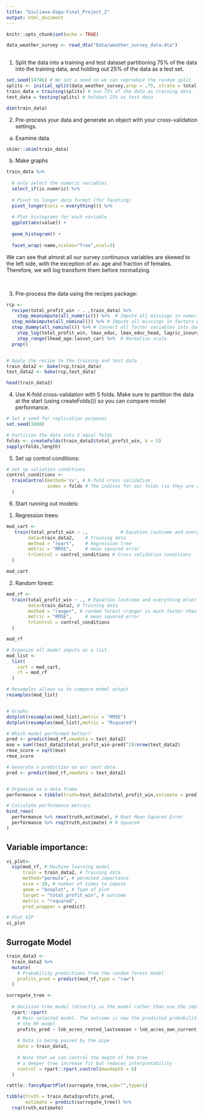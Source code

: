 ```yaml
---
title: "Giuliana-Daga-Final_Project_2"
output: html_document
---
```


```r
knitr::opts_chunk$set(echo = TRUE)
```



```r
data_weather_survey <- read_dta("Data/weather_survey_data.dta") 
  

```

1. Split the data into a training and test dataset partitioning 75% of the data into the training data, and holding out 25% of the data as a test set.

```r

set.seed(14786) # We set a seed so we can reproduce the random split
splits <- initial_split(data_weather_survey,prop = .75, strata = total_profit_win)
train_data = training(splits) # Use 75% of the data as training data 
test_data = testing(splits) # holdout 25% as test data 

dim(train_data)

```


2. Pre-process your data and generate an object with your cross-validation settings.


a. Examine data 
```r
skimr::skim(train_data)

```

b. Make graphs

```r
train_data %>% 
  
  # only select the numeric variables
  select_if(is.numeric) %>% 
  
  # Pivot to longer data format (for faceting)
  pivot_longer(cols = everything()) %>% 
  
  # Plot histograms for each variable
  ggplot(aes(value)) +
  
  geom_histogram() +
  
  facet_wrap(~name,scales="free",ncol=3)

```

We can see that almost all our survey continuous variables are skewed to the left side, with the exception of av. age and fraction of females. Therefore, we will log transform them before normalizing. 

<br>

3. Pre-process the data using the recipes package:

```r
rcp <- 
  recipe(total_profit_win ~ . ,train_data) %>% 
    step_meanimpute(all_numeric()) %>%  # Impute all missings in numerics with means
  step_modeimpute(all_nominal()) %>% # Impute all missings in factors with the mode
  step_dummy(all_nominal()) %>% # Convert all factor variables into dummies which is better for the model
    step_log(total_profit_win, lmax_educ, lmax_educ_head, lagric_insurance, lav_age, lasset_car, lasset_irrig_equip, lasset_radio, lasset_wheelbarrow, lcurrent_acres_maize_dry, lcurrent_acres_beans, lharvest_beans_kg_win, lharvest_maize_dry_kg_win, linput_chem_insect, linput_irrigation, linput_manure, linput_no_input, lmaize_dry_kg_peracre_win, lmale_head, lnb_acres_own_current, lnb_acres_rented_lastseason, lnb_acres_farmed_lastseason, lrevenue_harvest, offset = 1) %>%
    step_range(lhead_age:lasset_car) %>%  # Normalize scale
  prep()


# Apply the recipe to the training and test data
train_data2 <- bake(rcp,train_data)
test_data2 <- bake(rcp,test_data) 

head(train_data2)

```

4. Use K-fold cross-validation with 5 folds. Make sure to partition the data at the start (using createFolds()) so you can compare model performance.


```r
# Set a seed for replication purposes 
set.seed(1988) 

# Partition the data into 5 equal folds
folds <- createFolds(train_data2$total_profit_win, k = 5) 
sapply(folds,length)

```

5. Set up control conditions: 

```r
# Set up valiation conditions
control_conditions <- 
  trainControl(method='cv', # K-fold cross validation
               index = folds # The indices for our folds (so they are always the same)
  )


```


6. Start running out models:

1) Regression trees: 


```r
mod_cart <-
   train(total_profit_win ~ .,            # Equation (outcome and everything else)
        data=train_data2,    # Training data 
        method = "rpart",    # Regression tree
        metric = "RMSE",     # mean squared error
        trControl = control_conditions # Cross validation conditions
  )

mod_cart

```


2) Random forest:

```r

mod_rf <-
  train(total_profit_win ~ ., # Equation (outcome and everything else)
        data=train_data2, # Training data 
        method = "ranger", # random forest (ranger is much faster than rf)
        metric = "RMSE",     # mean squared error
        trControl = control_conditions
  )

mod_rf

```



```r
# Organize all model imputs as a list.
mod_list <-
  list(
    cart = mod_cart,
    rf = mod_rf 
  )

# Resamples allows us to compare model output
resamples(mod_list)


# Graphs
dotplot(resamples(mod_list),metric = "RMSE")
dotplot(resamples(mod_list),metric = "Rsquared")

```



```r

# Which model performed better?
pred <- predict(mod_rf,newdata = test_data2)
mse = sum((test_data2$total_profit_win-pred)^2)/nrow(test_data2)
rmse_score = sqrt(mse)
rmse_score

# Generate a prediction on our test data. 
pred <- predict(mod_rf,newdata = test_data2)


# Organize as a data frame
performance = tibble(truth=test_data2$total_profit_win,estimate = pred)

# Calculate performance metrics
bind_rows(
  performance %>% rmse(truth,estimate), # Root Mean Squared Error
  performance %>% rsq(truth,estimate) # R Squared
)

```


## Variable importance: 

```r
vi_plot<- 
  vip(mod_rf, # Machine learning model
      train = train_data2, # Training data 
      method="permute", # permuted importance
      nsim = 10, # number of times to impute
      geom = "boxplot", # Type of plot 
      target = "total_profit_win", # outcome
      metric = "rsquared",
      pred_wrapper = predict)

# Plot VIP
vi_plot
```


## Surrogate Model

```r

train_data3 <- 
  train_data2 %>% 
  mutate(
    # Probability predictions from the random forest model
    profits_pred = predict(mod_rf,type = "raw")
  )  

surrogate_tree <-
  
  # Decision tree model (directly us the model rather than use the implementation in caret)
  rpart::rpart(
    # Main selected model. The outcome is now the predicted probabilities from
    # the RF model
    profits_pred ~ lnb_acres_rented_lastseason + lnb_acres_own_current + lnb_acres_farmed_lastseason + lmax_educ_head + lmax_educ + lmale_head + linput_irrigation + lhead_age + lfrac_women + lav_age,
    
    # Data is being passed by the pipe
    data = train_data3,
    
    # Note that we can control the depth of the tree
    # a deeper tree increase fit but reduces interpretability
    control = rpart::rpart.control(maxdepth = 6)
  )

rattle::fancyRpartPlot(surrogate_tree,sub="",type=1)
```

```r
tibble(truth = train_data3$profits_pred,
       estimate = predict(surrogate_tree)) %>% 
  rsq(truth,estimate)
```

